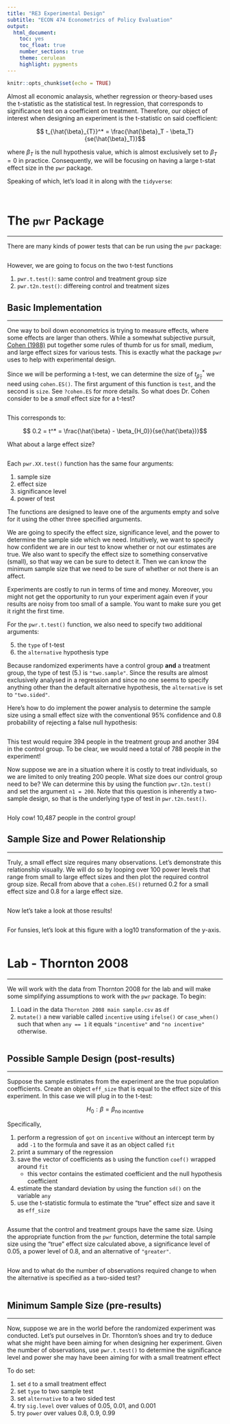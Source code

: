 ```yaml
---
title: "RE3 Experimental Design"
subtitle: "ECON 474 Econometrics of Policy Evaluation"
output: 
  html_document:
    toc: yes
    toc_float: true
    number_sections: true
    theme: cerulean
    highlight: pygments
---
```


```r
knitr::opts_chunk$set(echo = TRUE)
```


Almost all economic analaysis, whether regression or theory-based uses the t-statistic as the statistical test. 
In regression, that corresponds to significance test on a coefficient on treatment.
Therefore, our object of interest when designing an experiment is the t-statistic on said coefficient:

$$ t_{\hat{\beta}_{T}}^* = \frac{\hat{\beta}_T - \beta_T}{se(\hat{\beta}_T)}$$

where $\beta_T$ is the null hypothesis value, which is almost exclusively set to $\beta_T = 0$ in practice.
Consequently, we will be focusing on having a large t-stat effect size in the `pwr` package.

Speaking of which, let's load it in along with the `tidyverse`:

```r

```

```r

```


# The `pwr` Package
********************************************************************************

There are many kinds of power tests that can be run using the `pwr` package:

```r

```

However, we are going to focus on the two t-test functions

1. `pwr.t.test()`: same control and treatment group size
2. `pwr.t2n.test()`: differeing control and treatment sizes

## Basic Implementation
**********************************************************************

One way to boil down econometrics is trying to measure effects, where some effects are larger than others.
While a somewhat subjective pursuit, [Cohen (1988)](https://www.taylorfrancis.com/books/mono/10.4324/9780203771587/statistical-power-analysis-behavioral-sciences-jacob-cohen)
put together some rules of thumb for us for small, medium, and large effect sizes for various tests.
This is exactly what the package `pwr` uses to help with experimental design.

Since we will be performing a t-test, we can determine the size of $t_{\hat{\beta}_{T}}^*$ we need using `cohen.ES()`. 
The first argument of this function is `test`, and the second is `size`.
See `?cohen.ES` for more details.
So what does Dr. Cohen  consider to be a *small* effect size for a t-test?

```r

```
This corresponds to:

$$ 0.2 = t^* = \frac{\hat{\beta} - \beta_{H_0}}{se(\hat{\beta})}$$

What about a large effect size?

```r

```

Each `pwr.XX.test()` function has the same four arguments:

1. sample size
2. effect size
3. significance level
4. power of test

The functions are designed to leave one of the arguments empty and solve for it using the other three specified arguments.

We are going to specify the effect size, significance level, and the power to determine the sample side which we need.
Intuitively, we want to specify how confident we are in our test to know whether or not our estimates are true. 
We also want to specify the effect size to something conservative (small), so that way we can be sure to detect it.
Then we can know the minimum sample size that we need to be sure of whether or not there is an affect.

Experiments are costly to run in terms of time and money.
Moreover, you might not get the opportunity to run your experiment again even if your results are noisy from too small of a sample. 
You want to make sure you get it right the first time.

For the `pwr.t.test()` function, we also need to specify two additional arguments:

5. the `type` of t-test
6. the `alternative` hypothesis type

Because randomized experiments have a control group **and** a treatment group, the type of test (5.) is `"two.sample"`.
Since the results are almost exclusively analysed in a regression and since no one seems to specify anything other than the default alternative hypothesis, the `alternative` is set to `"two.sided"`.

Here's how to do implement the power analysis to determine the sample size using a small effect size with the conventional 95% confidence and 0.8 probability of rejecting a false null hypothesis:

```r

```
This test would require 394 people in the treatment group and another 394 in the control group.
To be clear, we would need a total of 788 people in the experiment!

Now suppose we are in a situation where it is costly to treat individuals, so we are limited to only treating 200 people. 
What size does our control group need to be?
We can determine this by using the function `pwr.t2n.test()` and set the argument `n1 = 200`.
Note that this question is inherently a two-sample design, so that is the underlying type of test in `pwr.t2n.test()`. 

```r

```
Holy cow! 10,487 people in the control group!

## Sample Size and Power Relationship
**********************************************************************

Truly, a small effect size requires many observations.
Let's demonstrate this relationship visually.
We will do so by looping over 100 power levels that range from small to large effect sizes and then plot the required control group size.
Recall from above that a `cohen.ES()` returned 0.2 for a small effect size and 0.8 for a large effect size.

```r

```

Now let's take a look at those results!

```r

```

For funsies, let's look at this figure with a log10 transformation of the y-axis.

```r

```

# Lab - Thornton 2008
********************************************************************************

We will work with the data from Thornton 2008 for the lab and will make some simplifying assumptions to work with the `pwr` package.
To begin:

1. Load in the data `Thornton 2008 main sample.csv` as `df`
2. `mutate()` a new variable called `incentive` using `ifelse()` or `case_when()` such that when `any == 1` it equals `"incentive"` and `"no incentive"` otherwise.

```r

```


## Possible Sample Design (post-results)
**********************************************************************

Suppose the sample estimates from the experiment are the true population coefficients.
Create an object `eff_size` that is equal to the effect size of this experiment.
In this case we will plug in to the t-test:

$$H_0: \beta = \beta_{\text{no incentive}}$$

Specifically,

1. perform a regression of `got` on `incentive` without an intercept term by add `-1` to the formula and save it as an object called `fit`
2. print a summary of the regression
3. save the vector of coefficients as `b` using the function `coef()` wrapped around `fit`
    - this vector contains the estimated coefficient and the null hypothesis coefficient
4. estimate the standard deviation by using the function `sd()` on the variable `any`
5. use the t-statistic formula to estimate the "true" effect size and save it as `eff_size`


```r

```

Assume that the control and treatment groups have the same size.
Using the appropriate function from the `pwr` function, determine the total sample size using the "true" effect size calculated above, a significance level of 0.05, a power level of 0.8, and an alternative of `"greater"`.


```r

```

How and to what do the number of observations required change to when the alternative is specified as a two-sided test?

```r

```


## Minimum Sample Size (pre-results)
**********************************************************************

Now, suppose we are in the world before the randomized experiment was conducted.
Let's put ourselves in Dr. Thornton's shoes and try to deduce what she might have been aiming for when designing her experiment.
Given the number of observations, use `pwr.t.test()` to determine the significance level and power she may have been aiming for with a small treatment effect

To do set:

1. set `d` to a small treatment effect
2. set `type` to two sample test
3. set `alternative` to a two sided test
4. try `sig.level` over values of 0.05, 0.01, and 0.001
5. try `power` over values 0.8, 0.9, 0.99


```r

```